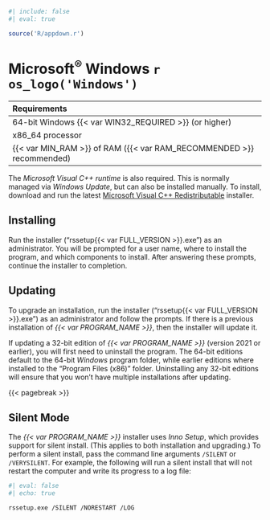 ```r
#| include: false
#| eval: true

source('R/appdown.r')
```

# Microsoft^®^ Windows `r os_logo('Windows')`

| Requirements |
| :-- |
| 64-bit Windows {{< var WIN32_REQUIRED >}} (or higher) |
| x86_64 processor |
| {{< var MIN_RAM >}} of RAM ({{< var RAM_RECOMMENDED >}} recommended) |

The *Microsoft Visual C++ runtime* is also required.
This is normally managed via *Windows Update*, but can also be installed manually.
To install, download and run the latest [Microsoft Visual C++ Redistributable](https://learn.microsoft.com/en-us/cpp/windows/latest-supported-vc-redist) installer.

## Installing {-}

Run the installer ("rssetup{{< var FULL_VERSION >}}.exe") as an administrator.
You will be prompted for a user name, where to install the program, and which components to install.
After answering these prompts, continue the installer to completion.

## Updating {-}

To upgrade an installation, run the installer ("rssetup{{< var FULL_VERSION >}}.exe") as an administrator and follow the prompts.
If there is a previous installation of *{{< var PROGRAM_NAME >}}*, then the installer will update it.

::: {.notesection data-latex=""}
If updating a 32-bit edition of *{{< var PROGRAM_NAME >}}* (version 2021 or earlier), you will first need to uninstall the program.
The 64-bit editions default to the 64-bit *Windows* program folder, while earlier editions where installed to the "Program Files (x86)" folder.
Uninstalling any 32-bit editions will ensure that you won't have multiple installations after updating.
:::

{{< pagebreak >}}

## Silent Mode {-}

The *{{< var PROGRAM_NAME >}}* installer uses *Inno Setup*, which provides support for silent install.
(This applies to both installation and upgrading.)
To perform a silent install, pass the command line arguments `/SILENT` or `/VERYSILENT`.
For example, the following will run a silent install that will not restart the computer and write its progress to a log file:

```bash
#| eval: false
#| echo: true

rssetup.exe /SILENT /NORESTART /LOG
```
